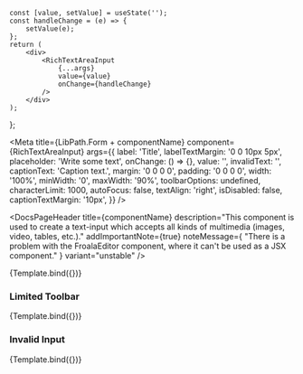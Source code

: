 
    const [value, setValue] = useState('');
    const handleChange = (e) => {
        setValue(e);
    };
    return (
        <div>
            <RichTextAreaInput
                {...args}
                value={value}
                onChange={handleChange}
            />
        </div>
    );
};


<Meta
    title={LibPath.Form + componentName}
    component={RichTextAreaInput}
    args={{
        label: 'Title',
        labelTextMargin: '0 0 10px 5px',
        placeholder: 'Write some text',
        onChange: () => {},
        value: '',
        invalidText: '',
        captionText: 'Caption text.',
        margin: '0 0 0 0',
        padding: '0 0 0 0',
        width: '100%',
        minWidth: '0',
        maxWidth: '90%',
        toolbarOptions: undefined,
        characterLimit: 1000,
        autoFocus: false,
        textAlign: 'right',
        isDisabled: false,
        captionTextMargin: '10px',
    }}
/>

<DocsPageHeader
    title={componentName}
    description="This component is used to create a text-input which accepts all kinds of multimedia (images, video, tables, etc.)."
    addImportantNote={true}
    noteMessage={
        "There is a problem with the FroalaEditor component, where it can't be used as a JSX component."
    }
    variant="unstable"
/>

<Canvas withToolbar>
    <Story name="Base">{Template.bind({})}</Story>
</Canvas>

<DocsPageBody addStories={true} />

### Limited Toolbar

<Canvas withToolbar>
    <Story
        name="Limited Toolbar"
        args={{
            label: 'Only text with simple styling allowed:',
            toolbarOptions: {
                bold: true,
                italic: true,
                underline: true,
                strikeThrough: true,
            },
            characterLimit: 69,
            captionText: 'Note the character limitation!',
        }}
    >
        {Template.bind({})}
    </Story>
</Canvas>

### Invalid Input

<Canvas withToolbar>
    <Story
        name="Invalid Input"
        args={{
            label: 'Write a short description:',
            invalidText: 'A description is missing!',
            characterLimit: 666,
            captionText: '',
        }}
    >
        {Template.bind({})}
    </Story>
</Canvas>
